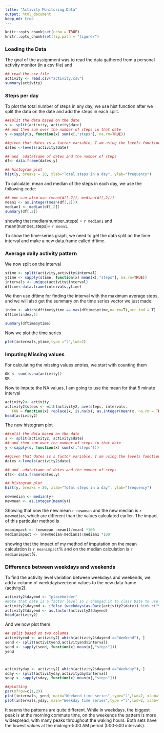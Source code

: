 ```yaml
---
title: "Activity Monitoring Data"
output: html_document
keep_md: true
---
```


```r
knitr::opts_chunk$set(echo = TRUE)
knitr::opts_chunk$set(fig.path = "figure/")
```

### Loading the Data
The goal of the assignment was to read the data gathered from a personal activity monitor (in a csv file) and 

```r
## read the csv file
activity <- read.csv("activity.csv")
summary(activity)
```

### Steps per day
To plot the total number of steps in any day, we use hist function after we split the data on the date and add the steps in each split.

```r
##split the data based on the date 
s <- split(activity, activity$date)
## and then sum over the number of steps in that date
y <-sapply(s, function(x) sum(x[,"steps"], na.rm=TRUE))

##given that dates is a factor variable, I am using the levels function to get all the unique values as opposed to unique
dates <-levels(activity$date)

## and  adataframe of dates and the number of steps
df<- data.frame(dates,y)

## histogram plot
hist(y, breaks = 20, xlab="Total steps in a day", ylab="frequency")
```
To calculate, mean and median of the steps in each day, we use the following code:

```r
## one can also use (mean(df[,2]), median(df[,2]))
mean1 <- as.integer(mean(df[,2]))
median1 <- median(df[,2])
summary(df[,2])
```
showing that median(number_steps) = `r median1` and mean(number_steps)= `r mean1`.

To show the time-series graph, we need to get the data split on the time interval and make a new data.frame called dftime.

### Average daily activity pattern 
We now split on the interval 
```r
stime <- split(activity,activity$interval)
ytime <- sapply(stime, function(x) mean(x[,"steps"], na.rm=TRUE))
intervals <- unique(activity$interval)
dftime<-data.frame(intervals,ytime)
```

We then use dftime for finding the interval with the maximum average steps, and we will also get the summary on the time series vector we just made:

```r

index <- which(dftime$ytime == max(dftime$ytime,na.rm=T),arr.ind = T)
dftime[index,1]

summary(dftime$ytime)
```

Now we plot the time series
```r
plot(intervals,ytime,type ="l",lwd=2)
```

### Imputing Missing values 
For calculating the missing values entries, we start with counting them
```r
OK <- sum(is.na(activity))
OK
```
Now to impute the NA values, I am going to use the mean for that 5 minute interval
```r
activity2<- activity
activity2$steps <- with(activity2, ave(steps, intervals,
   FUN = function(x) replace(x, is.na(x), as.integer(mean(x, na.rm = TRUE)))))
head(activity2)
```
The new histogram plot
```r
##split the data based on the date 
s <- split(activity2, activity$date)
## and then sum over the number of steps in that date
y <-sapply(s, function(x) sum(x[,"steps"]))

##given that dates is a factor variable, I am using the levels function to get all the unique values as opposed to unique
dates <-levels(activity2$date)

## and  adataframe of dates and the number of steps
df2<- data.frame(dates,y)

## histogram plot
hist(y, breaks = 20, xlab="Total steps in a day", ylab="frequency")

newmedian <- median(y)
newmean <- as.integer(mean(y))
```

Showing that now the new mean `r newmean` and the new median is `r newmedian`, which are different than the values calculated earlier. The impact of this particular method is
```r
meanimpact <- (newmean -mean1)/mean1 *100
medianimpact <- (newmedian-median1)/median1 *100
```
showing that the impact of my method of imputation on the mean calculation is `r meanimpact`% and on the median calculation is `r medianimpact`%.

### Difference between weekdays and weekends
To find the activity level variation between weekdays and weekends, we add a column of weekday/weekend values to the new data frame (activity2).
```r
activity2$dayend <- "placeholder"
#Note that date is a factor level so I changed it to class Date to use the weekdays function on it 
activity2$dayend <- ifelse (weekdays(as.Date(activity2$date)) %in% c("Saturday","Sunday"), "Weekend","Weekday")
activity2$dayend <- as.factor(activity2$dayend)
head(activity2)
```
And we now plot them

```r
## split based on two columns
activityend <- activity2[ which(activity2$dayend =="Weekend"), ]
send <- split(activityend,activityend$interval)
yend <- sapply(send, function(x) mean(x[,"steps"]))
yend



activityday <- activity2[ which(activity2$dayend =="Weekday"), ]
sday <- split(activityday,activityday$interval)
yday <- sapply(sday, function(x) mean(x[,"steps"]))

##plotting
par(mfrow=c(1,2))
plot(intervals, yend, main="Weekend time series",type="l",lwd=2, xlab="time intervals", ylab="avg steps")
plot(intervals,yday, main="Weekday time series",type ="l",lwd=2, xlab="time intervals", ylab="avg steps")
```

It seems the patterns are quite different. While in weekdays, the biggest peak is at the morning commute time, on the weekends the pattern is more widespread, with many peaks throughout the waking hours.  Both sets have the lowest values at the midnigh-5:00 AM period (000-500 intervals).



